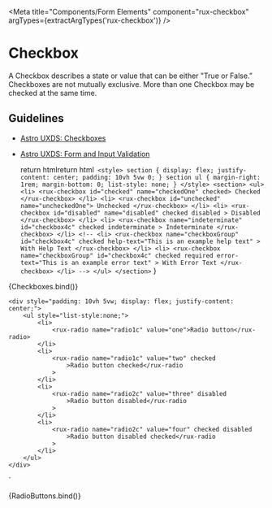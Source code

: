 

<Meta
    title="Components/Form Elements"
    component="rux-checkbox"
    argTypes={extractArgTypes('rux-checkbox')}
/>

# Checkbox

A Checkbox describes a state or value that can be either "True or False.” Checkboxes are not mutually exclusive. More than one Checkbox may be checked at the same time.

## Guidelines

- [Astro UXDS: Checkboxes](https://www.astrouxds.com/ui-components/checkbox)
- [Astro UXDS: Form and Input Validation](https://www.astrouxds.com/ui-components/validation)


    return htmlreturn html` <style>
            section {
                display: flex;
                justify-content: center;
                padding: 10vh 5vw 0;
            }
            section ul {
                margin-right: 1rem;
                margin-bottom: 0;
                list-style: none;
            }
        </style>
        <section>
            <ul>
                <li>
                    <rux-checkbox id="checked" name="checkedOne" checked>
                        Checked
                    </rux-checkbox>
                </li>
                <li>
                    <rux-checkbox id="unchecked" name="uncheckedOne">
                        Unchecked
                    </rux-checkbox>
                </li>
                <li>
                    <rux-checkbox
                        id="disabled"
                        name="disabled"
                        checked
                        disabled
                    >
                        Disabled
                    </rux-checkbox>
                </li>
                <li>
                    <rux-checkbox
                        name="indeterminate"
                        id="checkbox4c"
                        checked
                        indeterminate
                    >
                        Indeterminate
                    </rux-checkbox>
                </li>
                <!-- <li>
                    <rux-checkbox
                        name="checkboxGroup"
                        id="checkbox4c"
                        checked
                        help-text="This is an example help text"
                    >
                        With Help Text
                    </rux-checkbox>
                </li>
                <li>
                    <rux-checkbox
                        name="checkboxGroup"
                        id="checkbox4c"
                        checked
                        required
                        error-text="This is an example error text"
                    >
                        With Error Text
                    </rux-checkbox>
                </li> -->
            </ul>
        </section>`
}

<Canvas>
    <Story name="Checkboxes">
        {Checkboxes.bind()}
    </Story>
</Canvas>


    <div style="padding: 10vh 5vw; display: flex; justify-content: center;">
        <ul style="list-style:none;">
            <li>
                <rux-radio name="radio1c" value="one">Radio button</rux-radio>
            </li>
            <li>
                <rux-radio name="radio1c" value="two" checked
                    >Radio button checked</rux-radio
                >
            </li>
            <li>
                <rux-radio name="radio2c" value="three" disabled
                    >Radio button disabled</rux-radio
                >
            </li>
            <li>
                <rux-radio name="radio2c" value="four" checked disabled
                    >Radio button disabled checked</rux-radio
                >
            </li>
        </ul>
    </div>
`

<Canvas>
    <Story name="RadioButtons">
        {RadioButtons.bind()}
    </Story>
</Canvas>
